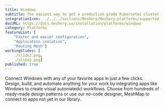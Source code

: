 ```yaml
---
title: Windows
subtitle: The easiest way to get a production-grade Kubernetes cluster up and running
integrationIcon: ../../../sections/Meshery/Meshery-platforms/supported-icons/wsl2.svg
docURL: https://docs.meshery.io/installation/platforms/windows
category: Platforms
featureList: [
    "Faster and easier configuration",
    "Application isolation",
    "Routing Mesh"]
workingSlides: [
    ./slide2.png,
    ./slide2.png]
published: true
---
```


<p>
    Connect Windows with any of your favorite apps in just a few
    clicks. Design, build, and automate anything for your work by
    integrating apps like Windows to create visual automatedcl
    workflows. Choose from hundreds of ready-made design patterns or use
    our no-code designer, MeshMap to connect to apps not yet in our
    library.
</p>
